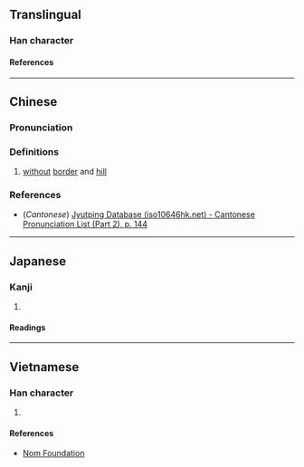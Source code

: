 {{character info}}
==Translingual==

===Han character===
{{Han char|rn=85|rad=水|as=12|sn=15|four=37120|canj=EAND|ids=⿰氵閑}}

====References====
{{Han ref|kx=0652.210|dkj=18349|dj=1062.170|hdz=31749.020|uh=6F96}}

----

==Chinese==
{{zh-forms|s=𰛵}}

===Pronunciation===
{{zh-pron
|m=xián
|c=haan4
|mc=
|oc=
|ma=
|cat=a
}}

===Definitions===
{{zh-hanzi}}

# [[without]] [[border]] and [[hill]]

===References===
* (''Cantonese'') [http://www.iso10646hk.net/jp/document/download.jsp Jyutping Database (iso10646hk.net) - Cantonese Pronunciation List (Part 2), p. 144]

----

==Japanese==

===Kanji===
{{ja-kanji|grade=|rs=水12}}

# {{rfdef|ja|sort=水12}}

====Readings====
{{ja-readings
|on=かん, げん
|kun=はてがない
}}

----

==Vietnamese==

===Han character===
{{vi-readings|rs=水12|reading=nhờn}}

# {{rfdef|vi|sort=水12}}

====References====
*[http://nomfoundation.org/common/nom_details.php?codepoint=6f96 Nom Foundation]